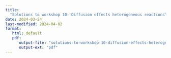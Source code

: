 ```yaml
---
title: 
  "Solutions to workshop 10: Diffusion effects heterogeneous reactions"
date: 2024-03-24
last-modified: 2024-04-02
format: 
   html: default
   pdf:
      output-file: "solutions-to-workshop-10-diffusion-effects-heterogeneous-reactions"
      output-ext: "pdf"
---
```


